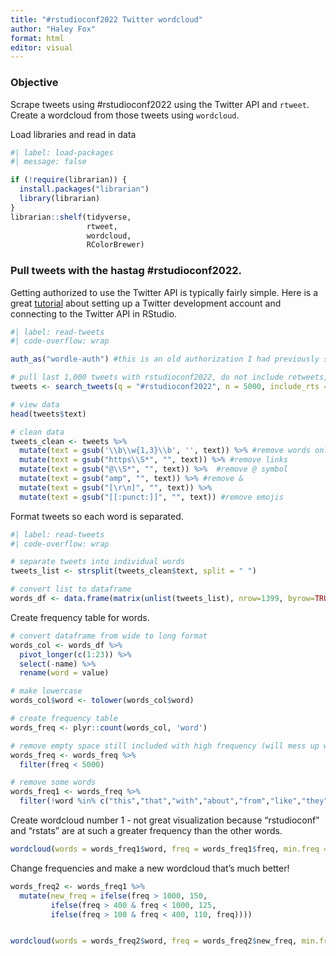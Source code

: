 ```yaml
---
title: "#rstudioconf2022 Twitter wordcloud"
author: "Haley Fox"
format: html
editor: visual
---
```


### Objective
Scrape tweets using #rstudioconf2022 using the Twitter API and `rtweet`. Create a wordcloud from those tweets using `wordcloud`.

Load libraries and read in data

```r
#| label: load-packages
#| message: false

if (!require(librarian)) {
  install.packages("librarian")
  library(librarian)
}
librarian::shelf(tidyverse,
                 rtweet,
                 wordcloud,
                 RColorBrewer)
```


### Pull tweets with the hastag #rstudioconf2022.

Getting authorized to use the Twitter API is typically fairly simple. Here is a great [tutorial](https://cran.r-project.org/web/packages/rtweet/vignettes/auth.html){target="_blank"} about setting up a Twitter development account and connecting to the Twitter API in RStudio.

```r
#| label: read-tweets
#| code-overflow: wrap

auth_as("wordle-auth") #this is an old authorization I had previously setup

# pull last 1,000 tweets with rstudioconf2022, do not include retweets, and only include tweets in English
tweets <- search_tweets(q = "#rstudioconf2022", n = 5000, include_rts = FALSE, lang = "en")

# view data
head(tweets$text)

# clean data
tweets_clean <- tweets %>% 
  mutate(text = gsub('\\b\\w{1,3}\\b', '', text)) %>% #remove words only 1-3 letters long
  mutate(text = gsub("https\\S*", "", text)) %>% #remove links
  mutate(text = gsub("@\\S*", "", text)) %>%  #remove @ symbol
  mutate(text = gsub("amp", "", text)) %>% #remove &
  mutate(text = gsub("[\r\n]", "", text)) %>%  
  mutate(text = gsub("[[:punct:]]", "", text)) #remove emojis

```


Format tweets so each word is separated.
```r
#| label: read-tweets
#| code-overflow: wrap

# separate tweets into individual words
tweets_list <- strsplit(tweets_clean$text, split = " ")

# convert list to dataframe
words_df <- data.frame(matrix(unlist(tweets_list), nrow=1399, byrow=TRUE),stringsAsFactors=FALSE)
```


Create frequency table for words.
```r


# convert dataframe from wide to long format
words_col <- words_df %>% 
  pivot_longer(c(1:23)) %>% 
  select(-name) %>% 
  rename(word = value)

# make lowercase
words_col$word <- tolower(words_col$word)

# create frequency table
words_freq <- plyr::count(words_col, 'word')

# remove empty space still included with high frequency (will mess up wordcloud because size and color are based on frequency)
words_freq <- words_freq %>% 
  filter(freq < 5000)

# remove some words
words_freq1 <- words_freq %>% 
  filter(!word %in% c("this","that","with","about","from","like","they","their","sure","would","through","even","when","only","some","also","been","into","after","next","will","what","before","over","have","your","were","being","during","such","there","then","much","very","because","other","then","just","really","something","these"))
```


Create wordcloud number 1 - not great visualization because "rstudioconf" and "rstats" are at such a greater frequency than the other words.
```r
wordcloud(words = words_freq1$word, freq = words_freq1$freq, min.freq = 20, max.words = 200, random.order=FALSE, rot.per=0.35, colors=brewer.pal(8, "Dark2"))
```


Change frequencies and make a new wordcloud that's much better!
```r
words_freq2 <- words_freq1 %>% 
  mutate(new_freq = ifelse(freq > 1000, 150,
         ifelse(freq > 400 & freq < 1000, 125,
         ifelse(freq > 100 & freq < 400, 110, freq))))


wordcloud(words = words_freq2$word, freq = words_freq2$new_freq, min.freq = 20, max.words = 200, random.order=FALSE, rot.per=0.35, scale=c(4,.09),  colors=brewer.pal(8, "Dark2"))
```


